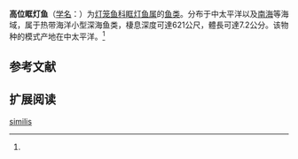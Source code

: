 {{Speciesbox
| name = 高位眶灯鱼
| status = NE
| status_system = IUCN3.1
| image = 
| genus = Diaphus
| species = similis
| authority = Wisner, 1974<ref name='id5569'>{{cite web| url =http://www.bioinfo.cn/db05/BjdwSpecies.php?action=view&id=5569| title =高位眶灯鱼| work =中国动物物种编目数据库| publisher =中国科学院微生物研究所| author =中国科学院动物研究所| accessdate =2009-04-11| deadurl =yes| archiveurl =https://web.archive.org/web/20160305053105/http://www.bioinfo.cn/db05/BjdwSpecies.php?action=view&id=5569| archivedate =2016-03-05}}</ref>
}}

'''高位眶灯鱼'''（[[学名|学名]]：{{lang|la|''Diaphus similis''}}）为[[灯笼鱼科|灯笼鱼科]][[眶灯鱼属|眶灯鱼属]]的[[鱼类|鱼类]]。分布于中太平洋以及[[南海|南海]]等海域，属于热带海洋小型深海鱼类，棲息深度可達621公尺，體長可達7.2公分。该物种的模式产地在中太平洋。<ref name='id5569'/>

== 参考文献 ==
{{reflist}}

== 扩展阅读 ==
{{refbegin}}
{{wikispecies-inline|Diaphus similis|高位眶灯鱼}}
{{refend}}
{{Taxonbar|from=Q1814627}}

[[Category:眶灯鱼属|similis]]


{{灯笼鱼目小作品}}